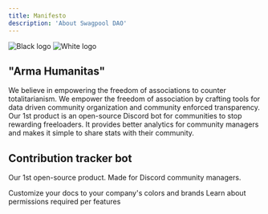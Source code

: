 ```yaml
---
title: Manifesto
description: 'About Swagpool DAO'
---
```


<img
  className="block dark:hidden"
  src="/images/black-logo.png"
  alt="Black logo"
/>
<img
  className="hidden dark:block"
  src="/images/white-logo.png"
  alt="White logo"
/>

## "Arma Humanitas"

We believe in empowering the freedom of associations to counter totalitarianism. 
We empower the freedom of association by crafting tools for data driven community organization and community enforced transparency.
Our 1st product is an open-source Discord bot for communities to stop rewarding freeloaders. 
It provides better analytics for community managers and makes it simple to share stats with their community.

## Contribution tracker bot

Our 1st open-source product. Made for Discord community managers.

<CardGroup cols={2}>
  <Card
    title="Quickstart"
    icon="bolt"
    href="/essentials/quickstart"
  >
    Customize your docs to your company's colors and brands
  </Card>
  <Card
    title="Permissions"
    icon="building-shield"
    href="/essentials/permissions"
  >
    Learn about permissions required per features
  </Card>
</CardGroup>
